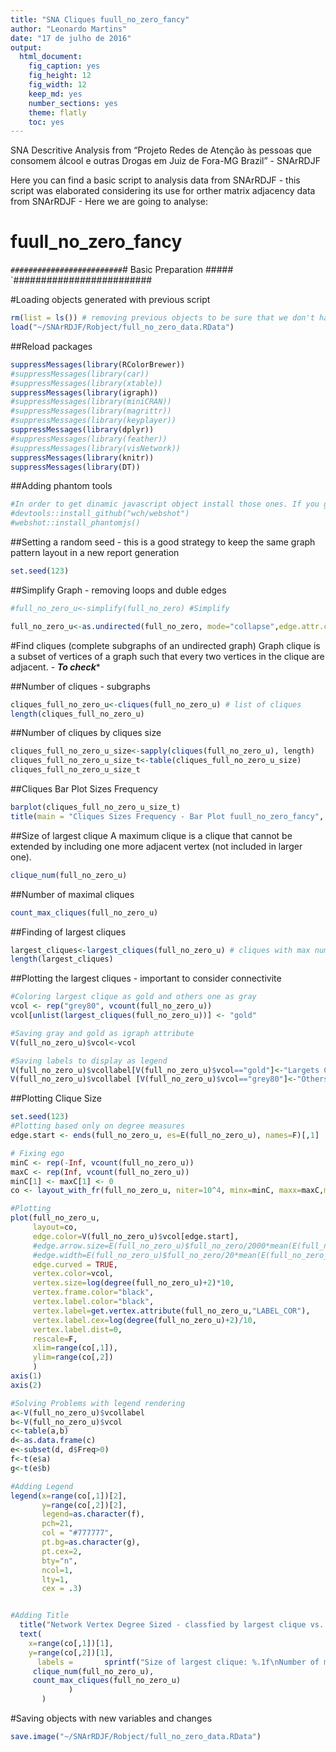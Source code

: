 ```yaml
---
title: "SNA Cliques fuull_no_zero_fancy"
author: "Leonardo Martins"
date: "17 de julho de 2016"
output: 
  html_document: 
    fig_caption: yes
    fig_height: 12
    fig_width: 12
    keep_md: yes
    number_sections: yes
    theme: flatly
    toc: yes
---
```

SNA Descritive Analysis from "Projeto Redes de Atenção às pessoas que consomem álcool e outras Drogas em Juiz de Fora-MG   Brazil"  - SNArRDJF

Here you can find a basic script to analysis data from SNArRDJF - this script was elaborated considering its use for orther matrix adjacency data from SNArRDJF - Here we are going to analyse:

# fuull_no_zero_fancy

`#########################
`# Basic Preparation #####
`#########################

#Loading objects generated with previous script 
```r
rm(list = ls()) # removing previous objects to be sure that we don't have objects conflicts name
load("~/SNArRDJF/Robject/full_no_zero_data.RData") 
```
##Reload packages
```r
suppressMessages(library(RColorBrewer))
#suppressMessages(library(car))
#suppressMessages(library(xtable))
suppressMessages(library(igraph))
#suppressMessages(library(miniCRAN))
#suppressMessages(library(magrittr))
#suppressMessages(library(keyplayer))
suppressMessages(library(dplyr))
#suppressMessages(library(feather))
#suppressMessages(library(visNetwork))
suppressMessages(library(knitr))
suppressMessages(library(DT))
```
##Adding phantom tools
```r
#In order to get dinamic javascript object install those ones. If you get problems installing go to Stackoverflow.com and type your error to discover what to do. In some cases the libraries need to be intalled in outside R libs.
#devtools::install_github("wch/webshot")
#webshot::install_phantomjs()
```
##Setting a random seed - this is a good strategy to keep the same graph pattern layout in a new report generation
```r
set.seed(123)
```

##Simplify Graph - removing loops and duble edges 
```r
#full_no_zero_u<-simplify(full_no_zero) #Simplify

full_no_zero_u<-as.undirected(full_no_zero, mode="collapse",edge.attr.comb=list(weight="mean","ignore"))
```

#Find cliques (complete subgraphs of an undirected graph)
Graph clique is a subset of vertices of a graph such that every two vertices in the clique are adjacent. - ***To check****

##Number of cliques - subgraphs
```r
cliques_full_no_zero_u<-cliques(full_no_zero_u) # list of cliques 
length(cliques_full_no_zero_u)
```
##Number of cliques by cliques size
```r
cliques_full_no_zero_u_size<-sapply(cliques(full_no_zero_u), length) 
cliques_full_no_zero_u_size_t<-table(cliques_full_no_zero_u_size)
cliques_full_no_zero_u_size_t
```

##Cliques Bar Plot Sizes Frequency
```r
barplot(cliques_full_no_zero_u_size_t)
title(main = "Cliques Sizes Frequency - Bar Plot fuull_no_zero_fancy", font.main = 4)
```

##Size of largest clique 
A maximum clique is a clique that cannot be extended by including one more adjacent vertex (not included in larger one). 
```r
clique_num(full_no_zero_u)
```
##Number of maximal cliques
```r
count_max_cliques(full_no_zero_u)
```
##Finding of largest cliques
```r
largest_cliques<-largest_cliques(full_no_zero_u) # cliques with max number of nodes
length(largest_cliques)
```

##Plotting the largest cliques - important to consider connectivite 
```r
#Coloring largest clique as gold and others one as gray
vcol <- rep("grey80", vcount(full_no_zero_u))
vcol[unlist(largest_cliques(full_no_zero_u))] <- "gold"

#Saving gray and gold as igraph attribute
V(full_no_zero_u)$vcol<-vcol

#Saving labels to display as legend
V(full_no_zero_u)$vcollabel[V(full_no_zero_u)$vcol=="gold"]<-"Largets Clique"
V(full_no_zero_u)$vcollabel [V(full_no_zero_u)$vcol=="grey80"]<-"Others"
```
##Plotting Clique Size
```r
set.seed(123)
#Plotting based only on degree measures 
edge.start <- ends(full_no_zero_u, es=E(full_no_zero_u), names=F)[,1]

# Fixing ego
minC <- rep(-Inf, vcount(full_no_zero_u))
maxC <- rep(Inf, vcount(full_no_zero_u))
minC[1] <- maxC[1] <- 0
co <- layout_with_fr(full_no_zero_u, niter=10^4, minx=minC, maxx=maxC,miny=minC, maxy=maxC, weights=E(full_no_zero_u)$full_no_zero)

#Plotting
plot(full_no_zero_u, 
     layout=co,
     edge.color=V(full_no_zero_u)$vcol[edge.start],
     #edge.arrow.size=E(full_no_zero_u)$full_no_zero/2000*mean(E(full_no_zero_u)$full_no_zero),
     #edge.width=E(full_no_zero_u)$full_no_zero/20*mean(E(full_no_zero_u)$full_no_zero),
     edge.curved = TRUE,
     vertex.color=vcol,
     vertex.size=log(degree(full_no_zero_u)+2)*10,
     vertex.frame.color="black",
     vertex.label.color="black",
     vertex.label=get.vertex.attribute(full_no_zero_u,"LABEL_COR"),
     vertex.label.cex=log(degree(full_no_zero_u)+2)/10,
     vertex.label.dist=0,
     rescale=F,
     xlim=range(co[,1]), 
     ylim=range(co[,2])
     )
axis(1)
axis(2)

#Solving Problems with legend rendering 
a<-V(full_no_zero_u)$vcollabel
b<-V(full_no_zero_u)$vcol
c<-table(a,b)
d<-as.data.frame(c)
e<-subset(d, d$Freq>0)
f<-t(e$a)
g<-t(e$b)

#Adding Legend
legend(x=range(co[,1])[2], 
       y=range(co[,2])[2],
       legend=as.character(f),
       pch=21,
       col = "#777777", 
       pt.bg=as.character(g),
       pt.cex=2,
       bty="n", 
       ncol=1,
       lty=1,
       cex = .3)


#Adding Title
  title("Network Vertex Degree Sized - classfied by largest clique vs. others", sub = "Source: from authors ")  
  text( 
    x=range(co[,1])[1],
    y=range(co[,2])[1], 
      labels =       sprintf("Size of largest clique: %.1f\nNumber of maximal cliques: %.1f",
     clique_num(full_no_zero_u), 
     count_max_cliques(full_no_zero_u)
             )
       )
```
#Saving objects with new variables and changes
```r
save.image("~/SNArRDJF/Robject/full_no_zero_data.RData")  
```


